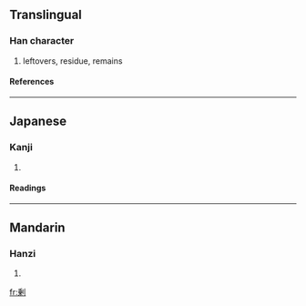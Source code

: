 {{see|剩}}

==Translingual==
===Han character===
{{Han char|rad=刀|as=09|sn=11|four=|canj=竹廿中弓 (HTLN)}}
# leftovers, residue, remains
====References====
{{Han ref|kx=0142.281|dkj=02107|dj=0323.010|hdz=10350.091|uh=5270|ud=21104}}
----
==Japanese==
===Kanji===
{{ja-kanji|grade=|rs=刀09}}
# {{defn|Japanese}} 
====Readings====
{{ja-readings|on=[[じょう]] (jō)|kun=[[あまる]] (amaru), [[あまり]] (amari), [[あまつさえ]] (amatsusae)}}
----
==Mandarin==
===Hanzi===
{{cmn-hanzi|pin=[[shèng]] (sheng4)|wg=sheng<sup>4</sup>}}
# {{defn|Mandarin}}

[[fr:剰]]